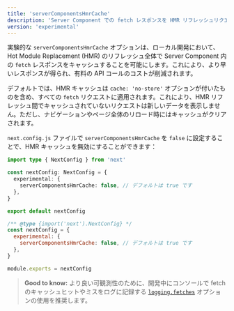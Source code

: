 ```yaml
---
title: 'serverComponentsHmrCache'
description: 'Server Component での fetch レスポンスを HMR リフレッシュリクエスト全体でキャッシュするかどうかを設定します。'
version: 'experimental'
---
```


実験的な `serverComponentsHmrCache` オプションは、ローカル開発において、Hot Module Replacement (HMR) のリフレッシュ全体で Server Component 内の `fetch` レスポンスをキャッシュすることを可能にします。これにより、より早いレスポンスが得られ、有料の API コールのコストが削減されます。

デフォルトでは、HMR キャッシュは `cache: 'no-store'` オプションが付いたものを含め、すべての `fetch` リクエストに適用されます。これにより、HMR リフレッシュ間でキャッシュされていないリクエストは新しいデータを表示しません。ただし、ナビゲーションやページ全体のリロード時にはキャッシュがクリアされます。

`next.config.js` ファイルで `serverComponentsHmrCache` を `false` に設定することで、HMR キャッシュを無効にすることができます：

<Tabs>
<TabItem value="ts" label="TypeScript">

```ts title="next.config.ts" switcher
import type { NextConfig } from 'next'

const nextConfig: NextConfig = {
  experimental: {
    serverComponentsHmrCache: false, // デフォルトは true です
  },
}

export default nextConfig
```

</TabItem>
<TabItem value="js" label="JavaScript">

```js title="next.config.js" switcher
/** @type {import('next').NextConfig} */
const nextConfig = {
  experimental: {
    serverComponentsHmrCache: false, // デフォルトは true です
  },
}

module.exports = nextConfig
```

</TabItem>
</Tabs>

> **Good to know:** より良い可観測性のために、開発中にコンソールで fetch のキャッシュヒットやミスをログに記録する [`logging.fetches`](/docs/app/api-reference/config/next-config-js/logging) オプションの使用を推奨します。
